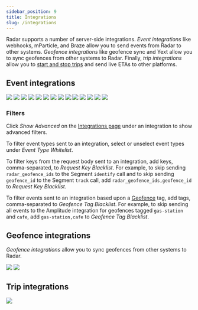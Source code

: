 ```yaml
---
sidebar_position: 9
title: Integrations
slug: /integrations
---
```



Radar supports a number of server-side integrations. *Event integrations* like webhooks, mParticle, and Braze allow you to send events from Radar to other systems. *Geofence integrations* like geofence sync and Yext allow you to sync geofences from other systems to Radar. Finally, *trip integrations* allow you to [start and stop trips](/trip-tracking) and send live ETAs to other platforms.

## Event integrations

<div className="deck">
  <LinkCard linkTo="/integrations/webhooks">
    <TileCard title="Webhooks">
      <img className="logo integrations-logo" src="https://images.ctfassets.net/f2vbu16fzuly/75HOdPFYSWCFbXAoOIQhCM/15ae35fdef8e0a7d2e173018174aeee6/webhooks.png"/>
    </TileCard>
  </LinkCard>
  <LinkCard linkTo="/integrations/braze">
    <TileCard title="Braze">
      <img className="logo integrations-logo" src="https://images.ctfassets.net/f2vbu16fzuly/72J5q7LqJM5NrfdPiqVyTP/a3a67ededa4ffb126200196196c042a1/braze.png"/>
      </TileCard>
  </LinkCard>
  <LinkCard linkTo="/integrations/urban-airship">
    <TileCard title="Airship">
      <img className="logo integrations-logo" src="https://images.ctfassets.net/f2vbu16fzuly/45UBZEAVnVKlEHtil1iz0M/e5b001bac96c4da50143d4ac14d9fc4e/airship.png"/>
      </TileCard>
  </LinkCard>
  <LinkCard linkTo="/integrations/onesignal">
    <TileCard title="OneSignal">
      <img className="logo integrations-logo" src="https://images.ctfassets.net/f2vbu16fzuly/80pHUR3gSl4z15J2cVa68/ea54ea0d92e223b2f4d32832e7ae53a4/onesignal.png"/>
      </TileCard>
  </LinkCard>
  <LinkCard linkTo="/integrations/mparticle">
    <TileCard title="mParticle">
      <img className="logo integrations-logo" src="https://images.ctfassets.net/f2vbu16fzuly/29R4KVZ3aR1joNXfNuZw2G/4bac743a3df61229f0879aed5eeeabe9/mparticle.png"/>
      </TileCard>
  </LinkCard>
  <LinkCard linkTo="/integrations/segment">
    <TileCard title="Segment">
      <img className="logo integrations-logo" src="https://images.ctfassets.net/f2vbu16fzuly/27XQ1zGeHIhjm5LtLF3bgU/cbaeb56d29be5babd074b9643137b493/segment.png"/>
      </TileCard>
  </LinkCard>
  <LinkCard linkTo="/integrations/branch">
    <TileCard title="Branch">
      <img className="logo integrations-logo" src="https://images.ctfassets.net/f2vbu16fzuly/6w8utKLdZulCfgKb8xFxws/6224af9b6dbd808e8982afdc2d6124c1/branch.png"/>
      </TileCard>
  </LinkCard>
  <LinkCard linkTo="/integrations/lytics">
    <TileCard title="Lytics">
      <img className="logo integrations-logo" src="https://images.ctfassets.net/f2vbu16fzuly/6OH5TKmnhmdIPwt5AmDRKg/86045c964b5df9d4bd8a44a4b6d743bf/lytics.png"/>
      </TileCard>
  </LinkCard>
  <LinkCard linkTo="/integrations/Iterable">
    <TileCard title="Iterable">
      <img className="logo integrations-logo" src="https://images.ctfassets.net/f2vbu16fzuly/5JkL4nN6sFxdFP1FvWTsgI/77e1bc68e8e237fffad48f826ee22e8c/iterable.png"/>
      </TileCard>
  </LinkCard>
  <LinkCard linkTo="/integrations/leanplum">
    <TileCard title="Leanplum">
      <img className="logo integrations-logo" src="https://images.ctfassets.net/f2vbu16fzuly/3gsuQKmyyKbC9DxHeCGAMj/87bf2fa85899171df260fe2a465dd92f/leanplum-logo.png"/>
      </TileCard>
  </LinkCard>
  <LinkCard linkTo="/integrations/salesforce">
    <TileCard title="Salesforce">
      <img className="logo integrations-logo" src="https://images.ctfassets.net/f2vbu16fzuly/ejJlxW8GiFw6y93xitjto/5fb51966020c0a1973977439dda45b74/salesforce.png"/>
      </TileCard>
  </LinkCard>
  <LinkCard linkTo="/integrations/amplitude">
    <TileCard title="Amplitude">
      <img className="logo integrations-logo" src="https://images.ctfassets.net/f2vbu16fzuly/1daVtiOrTk4AXHLCpYyJrk/84e1f637cb1db99afa9dbc118c3bbd0c/amplitude.png"/>
      </TileCard>
  </LinkCard>
  <LinkCard linkTo="/integrations/mixpanel">
    <TileCard title="Mixpanel">
      <img className="logo integrations-logo" src="https://images.ctfassets.net/f2vbu16fzuly/3FE3T0zASXVYWhQFHyKc32/18d2d4ba0db0a8ce2ba23057155a7d23/mixpanel.png"/>
      </TileCard>
  </LinkCard>
  <LinkCard linkTo="/integrations/pinpoint">
    <TileCard title="Amazon Pinpoint">
      <img className="logo integrations-logo" src="https://images.ctfassets.net/f2vbu16fzuly/33MFOwGnSEZjMw1ccr6tNY/8a506cdb4d5d41db0b61e153cedec55b/amazonPinpointLogo.png"/>
      </TileCard>
  </LinkCard>
</div>

### Filters

Click *Show Advanced* on the [Integrations page](https://radar.com/dashboard/integrations) under an integration to show advanced filters.

To filter event types sent to an integration, select or unselect event types under *Event Type Whitelist*.

To filter keys from the request body sent to an integration, add keys, comma-separated, to *Request Key Blacklist*. For example, to skip sending `radar_geofence_ids` to the Segment `identify` call and to skip sending `geofence_id` to the Segment `track` call, add `radar_geofence_ids,geofence_id` to *Request Key Blacklist*.

To filter events sent to an integration based upon a [Geofence](/geofences) tag, add tags, comma-separated to *Geofence Tag Blacklist*. For example, to skip sending all events to the Amplitude integration for geofences tagged `gas-station` and `cafe`, add `gas-station,cafe` to *Geofence Tag Blacklist*.

## Geofence integrations

*Geofence integrations* allow you to sync geofences from other systems to Radar.

<div className="deck">
  <LinkCard linkTo="/integrations/yext">
    <TileCard title="Yext">
      <img className="logo integrations-logo" src="https://images.ctfassets.net/f2vbu16fzuly/79yasKMxHXJfO0VXdovKX5/bd28de435af26bfe101543050fd5f519/yext.png"/>
      </TileCard>
  </LinkCard>
  <LinkCard linkTo="/integrations/brandify">
    <TileCard title="Brandify">
      <img className="logo integrations-logo" src="https://images.ctfassets.net/f2vbu16fzuly/5dm9ubBk9xEXOZIS0ii4kO/dca3cd457248b3e2f12679d575e48dad/brandify.png"/>
      </TileCard>
  </LinkCard>
</div>

## Trip integrations

<div className="deck">
  <LinkCard linkTo="/integrations/olo">
    <TileCard title="Olo">
      <img className="logo integrations-logo" src="https://images.ctfassets.net/f2vbu16fzuly/Ddk41H23DrKONqUsmJfY4/4877547cb981c489177b9d5dbfe01c8b/olo-logo.png"/>
      </TileCard>
  </LinkCard>
</div>

